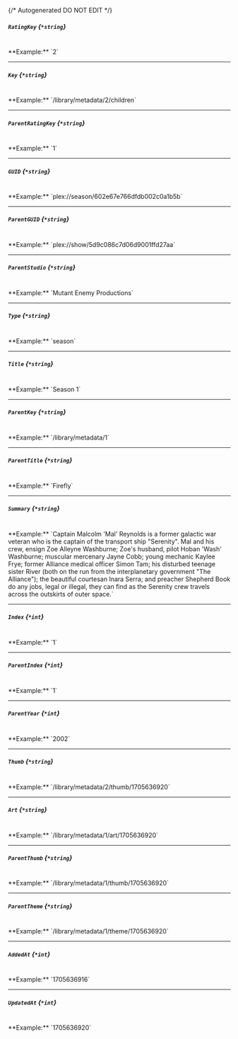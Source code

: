 {/* Autogenerated DO NOT EDIT  */}
##### `RatingKey` *{`*string`}*
<br/>
**Example:** `2`

---
##### `Key` *{`*string`}*
<br/>
**Example:** `/library/metadata/2/children`

---
##### `ParentRatingKey` *{`*string`}*
<br/>
**Example:** `1`

---
##### `GUID` *{`*string`}*
<br/>
**Example:** `plex://season/602e67e766dfdb002c0a1b5b`

---
##### `ParentGUID` *{`*string`}*
<br/>
**Example:** `plex://show/5d9c086c7d06d9001ffd27aa`

---
##### `ParentStudio` *{`*string`}*
<br/>
**Example:** `Mutant Enemy Productions`

---
##### `Type` *{`*string`}*
<br/>
**Example:** `season`

---
##### `Title` *{`*string`}*
<br/>
**Example:** `Season 1`

---
##### `ParentKey` *{`*string`}*
<br/>
**Example:** `/library/metadata/1`

---
##### `ParentTitle` *{`*string`}*
<br/>
**Example:** `Firefly`

---
##### `Summary` *{`*string`}*
<br/>
**Example:** `Captain Malcolm 'Mal' Reynolds is a former galactic war veteran who is the captain of the transport ship "Serenity". Mal and his crew, ensign Zoe Alleyne Washburne; Zoe's husband, pilot Hoban 'Wash' Washburne; muscular mercenary Jayne Cobb; young mechanic Kaylee Frye; former Alliance medical officer Simon Tam; his disturbed teenage sister River (both on the run from the interplanetary government "The Alliance"); the beautiful courtesan Inara Serra; and preacher Shepherd Book do any jobs, legal or illegal, they can find as the Serenity crew travels across the outskirts of outer space.`

---
##### `Index` *{`*int`}*
<br/>
**Example:** `1`

---
##### `ParentIndex` *{`*int`}*
<br/>
**Example:** `1`

---
##### `ParentYear` *{`*int`}*
<br/>
**Example:** `2002`

---
##### `Thumb` *{`*string`}*
<br/>
**Example:** `/library/metadata/2/thumb/1705636920`

---
##### `Art` *{`*string`}*
<br/>
**Example:** `/library/metadata/1/art/1705636920`

---
##### `ParentThumb` *{`*string`}*
<br/>
**Example:** `/library/metadata/1/thumb/1705636920`

---
##### `ParentTheme` *{`*string`}*
<br/>
**Example:** `/library/metadata/1/theme/1705636920`

---
##### `AddedAt` *{`*int`}*
<br/>
**Example:** `1705636916`

---
##### `UpdatedAt` *{`*int`}*
<br/>
**Example:** `1705636920`


